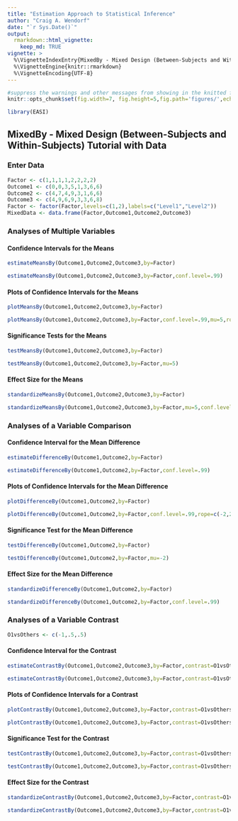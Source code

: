 ```yaml
---
title: "Estimation Approach to Statistical Inference"
author: "Craig A. Wendorf"
date: "`r Sys.Date()`"
output: 
  rmarkdown::html_vignette:
    keep_md: TRUE
vignette: >
  %\VignetteIndexEntry{MixedBy - Mixed Design (Between-Subjects and Within-Subjects) Tutorial with Data}
  %\VignetteEngine{knitr::rmarkdown}
  %\VignetteEncoding{UTF-8}
---
```


```r
#suppress the warnings and other messages from showing in the knitted file.
knitr::opts_chunk$set(fig.width=7, fig.height=5,fig.path='figures/',echo=TRUE,warning=FALSE,message=FALSE)
```

```r
library(EASI)
```

## MixedBy - Mixed Design (Between-Subjects and Within-Subjects) Tutorial with Data

### Enter Data

```r
Factor <- c(1,1,1,1,2,2,2,2)
Outcome1 <- c(0,0,3,5,1,3,6,6)
Outcome2 <- c(4,7,4,9,3,1,6,6)
Outcome3 <- c(4,9,6,9,3,3,6,8)
Factor <- factor(Factor,levels=c(1,2),labels=c("Level1","Level2"))
MixedData <- data.frame(Factor,Outcome1,Outcome2,Outcome3)
```

### Analyses of Multiple Variables

#### Confidence Intervals for the Means

```r
estimateMeansBy(Outcome1,Outcome2,Outcome3,by=Factor)
```

```r
estimateMeansBy(Outcome1,Outcome2,Outcome3,by=Factor,conf.level=.99)
```

#### Plots of Confidence Intervals for the Means

```r
plotMeansBy(Outcome1,Outcome2,Outcome3,by=Factor)
```

```r
plotMeansBy(Outcome1,Outcome2,Outcome3,by=Factor,conf.level=.99,mu=5,rope=c(3,7)) 
```

#### Significance Tests for the Means

```r
testMeansBy(Outcome1,Outcome2,Outcome3,by=Factor)
```

```r
testMeansBy(Outcome1,Outcome2,Outcome3,by=Factor,mu=5)
```

#### Effect Size for the Means

```r
standardizeMeansBy(Outcome1,Outcome2,Outcome3,by=Factor)
```

```r
standardizeMeansBy(Outcome1,Outcome2,Outcome3,by=Factor,mu=5,conf.level=.99)
```

### Analyses of a Variable Comparison

#### Confidence Interval for the Mean Difference

```r
estimateDifferenceBy(Outcome1,Outcome2,by=Factor)
```

```r
estimateDifferenceBy(Outcome1,Outcome2,by=Factor,conf.level=.99)
```

#### Plots of Confidence Intervals for the Mean Difference

```r
plotDifferenceBy(Outcome1,Outcome2,by=Factor)
```

```r
plotDifferenceBy(Outcome1,Outcome2,by=Factor,conf.level=.99,rope=c(-2,2))
```

#### Significance Test for the Mean Difference

```r
testDifferenceBy(Outcome1,Outcome2,by=Factor)
```

```r
testDifferenceBy(Outcome1,Outcome2,by=Factor,mu=-2)
```

#### Effect Size for the Mean Difference

```r
standardizeDifferenceBy(Outcome1,Outcome2,by=Factor)
```

```r
standardizeDifferenceBy(Outcome1,Outcome2,by=Factor,conf.level=.99)
```

### Analyses of a Variable Contrast

```r
O1vsOthers <- c(-1,.5,.5)
```

#### Confidence Interval for the Contrast

```r
estimateContrastBy(Outcome1,Outcome2,Outcome3,by=Factor,contrast=O1vsOthers)
```

```r
estimateContrastBy(Outcome1,Outcome2,Outcome3,by=Factor,contrast=O1vsOthers,conf.level=.99)
```

#### Plots of Confidence Intervals for a Contrast

```r
plotContrastBy(Outcome1,Outcome2,Outcome3,by=Factor,contrast=O1vsOthers)
```

```r
plotContrastBy(Outcome1,Outcome2,Outcome3,by=Factor,contrast=O1vsOthers,labels=c("Outcome1","Others"),conf.level=.99,rope=c(-2,2))
```

#### Significance Test for the Contrast

```r
testContrastBy(Outcome1,Outcome2,Outcome3,by=Factor,contrast=O1vsOthers)
```

```r
testContrastBy(Outcome1,Outcome2,Outcome3,by=Factor,contrast=O1vsOthers,mu=4)
```

#### Effect Size for the Contrast

```r
standardizeContrastBy(Outcome1,Outcome2,Outcome3,by=Factor,contrast=O1vsOthers)
```

```r
standardizeContrastBy(Outcome1,Outcome2,Outcome3,by=Factor,contrast=O1vsOthers,conf.level=.99)
```
